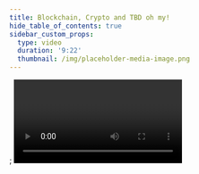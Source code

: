 ```yaml
---
title: Blockchain, Crypto and TBD oh my!
hide_table_of_contents: true
sidebar_custom_props:
  type: video
  duration: '9:22'
  thumbnail: /img/placeholder-media-image.png
---
```


<head>
  <title>{content.meta.title}</title>
  <meta property="og:title" content={content.meta.title} />
  <meta
    property="og:url"
    content={'https://developer.tbd.website/' + content.meta.path}
  />
  <link
    rel="apple-touch-icon"
    href="https://developer.tbd.website/img/tbd-fav-icon-main.png"
  />
</head>;

<Video url={content.url} />
<h2 className="font-bold text-xl mt-0">TRANSCRIPTION</h2>
<DetailsSummary details="consectetur adipiscing elit vesti bulum at facilisis quam, et congue tellus or sit amet, consectetur adipiscing elit vesti bulum at facilisis quam, et congue tellus ipsum dolor sit amet, consectetur adipiscing elit" summary="Lorem ipsum dolor sit amet, consectetur adipiscing elit vesti bulum at facilisis quam, et congue tellus..."/>
<div className="h-16"></div>

<Divider type="dotted" className="" />

